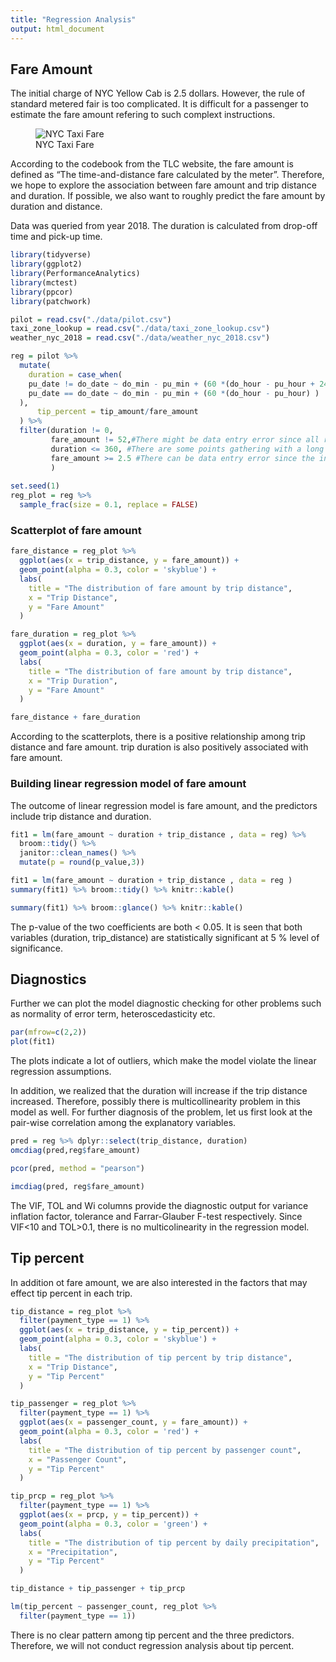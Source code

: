 ```yaml
---
title: "Regression Analysis"
output: html_document
---
```


## Fare Amount
The initial charge of NYC Yellow Cab is 2.5 dollars. However, the rule of standard metered fair is too complicated. It is difficult for a passenger to estimate the fare amount refering to such complext instructions.

![NYC Taxi Fare](https://www1.nyc.gov/site/tlc/passengers/taxi-fare.page)

According to the codebook from the TLC website, the fare amount is defined as "The time-and-distance fare calculated by the meter". Therefore, we hope to explore the association between fare amount and trip distance and duration. If possible, we also want to roughly predict the fare amount by duration and distance.

Data was queried from year 2018. The duration is calculated from drop-off time and pick-up time.

```r

library(tidyverse)
library(ggplot2)
library(PerformanceAnalytics)
library(mctest)
library(ppcor)
library(patchwork)

pilot = read.csv("./data/pilot.csv")
taxi_zone_lookup = read.csv("./data/taxi_zone_lookup.csv")
weather_nyc_2018 = read.csv("./data/weather_nyc_2018.csv")

reg = pilot %>% 
  mutate(
    duration = case_when(
    pu_date != do_date ~ do_min - pu_min + (60 *(do_hour - pu_hour + 24)),
    pu_date == do_date ~ do_min - pu_min + (60 *(do_hour - pu_hour) )
  ),
      tip_percent = tip_amount/fare_amount
  ) %>% 
  filter(duration != 0,
         fare_amount != 52,#There might be data entry error since all records that fare_amount is 52 have different distance and duration#
         duration <= 360, #There are some points gathering with a long duration without long distance, which can be miscoding or influntial outliers, so we should exclude these data.#
         fare_amount >= 2.5 #There can be data entry error since the initial charge of NYC taxi is $2.5, so we exclude those with fare amount < $2.5.#
         ) 
 
set.seed(1)
reg_plot = reg %>% 
  sample_frac(size = 0.1, replace = FALSE)

```


### Scatterplot of fare amount 

```r
 
fare_distance = reg_plot %>% 
  ggplot(aes(x = trip_distance, y = fare_amount)) +
  geom_point(alpha = 0.3, color = 'skyblue') +
  labs(
    title = "The distribution of fare amount by trip distance",
    x = "Trip Distance",
    y = "Fare Amount"
  )

fare_duration = reg_plot %>% 
  ggplot(aes(x = duration, y = fare_amount)) +
  geom_point(alpha = 0.3, color = 'red') +
  labs(
    title = "The distribution of fare amount by trip distance",
    x = "Trip Duration",
    y = "Fare Amount"
  )

fare_distance + fare_duration
```
According to the scatterplots, there is a positive relationship among trip distance and fare amount. trip duration is also positively associated with fare amount.

### Building linear regression model of fare amount

The outcome of linear regression model is fare amount, and the predictors include trip distance and duration.
```r
fit1 = lm(fare_amount ~ duration + trip_distance , data = reg) %>% 
  broom::tidy() %>% 
  janitor::clean_names() %>% 
  mutate(p = round(p_value,3))

fit1 = lm(fare_amount ~ duration + trip_distance , data = reg ) 
summary(fit1) %>% broom::tidy() %>% knitr::kable()
```
```r
summary(fit1) %>% broom::glance() %>% knitr::kable()
```
The p-value of the two coefficients are both < 0.05. It is seen that both variables (duration, trip_distance) are statistically significant at 5 % level of significance.

## Diagnostics
Further we can plot the model diagnostic checking for other problems such as normality of error term, heteroscedasticity etc.
```r
par(mfrow=c(2,2))
plot(fit1)

```

The plots indicate a lot of outliers, which make the model violate the linear regression assumptions.

In addition, we realized that the duration will increase if the trip distance increased. Therefore, possibly there is multicollinearity problem in this model as well. For further diagnosis of the problem, let us first look at the pair-wise correlation among the explanatory variables.
```r
pred = reg %>% dplyr::select(trip_distance, duration)
omcdiag(pred,reg$fare_amount)
```

```r
pcor(pred, method = "pearson")

```  


```r

imcdiag(pred, reg$fare_amount)


```

The VIF, TOL and Wi columns provide the diagnostic output for variance inflation factor, tolerance and Farrar-Glauber F-test respectively. Since VIF<10 and TOL>0.1, there is no multicolinearity in the regression model.

## Tip percent

In addition ot fare amount, we are also interested in the factors that may effect tip percent in each trip.


```r
tip_distance = reg_plot %>% 
  filter(payment_type == 1) %>% 
  ggplot(aes(x = trip_distance, y = tip_percent)) +
  geom_point(alpha = 0.3, color = 'skyblue') +
  labs(
    title = "The distribution of tip percent by trip distance",
    x = "Trip Distance",
    y = "Tip Percent"
  )

tip_passenger = reg_plot %>% 
  filter(payment_type == 1) %>% 
  ggplot(aes(x = passenger_count, y = fare_amount)) +
  geom_point(alpha = 0.3, color = 'red') +
  labs(
    title = "The distribution of tip percent by passenger count",
    x = "Passenger Count",
    y = "Tip Percent"
  )

tip_prcp = reg_plot %>% 
  filter(payment_type == 1) %>% 
  ggplot(aes(x = prcp, y = tip_percent)) +
  geom_point(alpha = 0.3, color = 'green') +
  labs(
    title = "The distribution of tip percent by daily precipitation",
    x = "Precipitation",
    y = "Tip Percent"
  )

tip_distance + tip_passenger + tip_prcp
```


```r
lm(tip_percent ~ passenger_count, reg_plot %>% 
  filter(payment_type == 1))
```
There is no clear pattern among tip percent and the three predictors. Therefore, we will not conduct regression analysis about tip percent.

